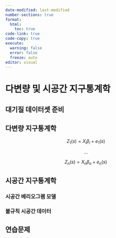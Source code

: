 ```yaml
---
date-modified: last-modified
number-sections: true
format: 
  html: 
    toc: true
code-link: true
code-copy: true
execute: 
  warning: false
  error: false
  freeze: auto
editor: visual
---
```


# 다변량 및 시공간 지구통계학 {#sec-geostatistics}

## 대기질 데이터셋 준비

## 다변량 지구통계학

$$
Z_1(s)=X_i\beta_i+e_1(s)
$$

$$
...
$$

$$
Z_n(s)=X_n\beta_n+e_n(s)
$$

## 시공간 지구통계학

### 시공간 베리오그램 모델

### 불규칙 시공간 데이터

## 연습문제
